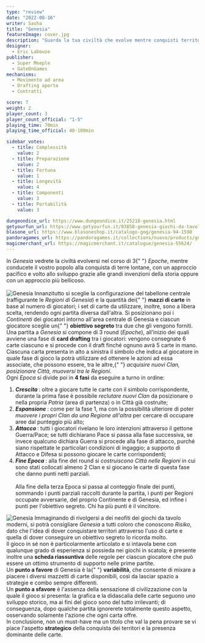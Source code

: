```yaml
---
type: "review"
date: "2022-08-16"
writer: Sasha
title: "Genesia"
featureImage: cover.jpg
description: "Guarda la tua civiltà che evolve mentre conquisti territori (con le buone o con le cattive)."
designer:
  - Eric Labouze
publisher:
  - Super Meeple
  - GateOnGames
mechanisms:
  - Movimento ad area
  - Drafting aperto
  - Contratti

score: 7
weight: 2
player_count: 3
player_count_official: "1-5"
playing_time: 70min
playing_time_official: 40-100min

sidebar_votes:
  - title: Complessità
    value: 2
  - title: Preparazione
    value: 2
  - title: Fortuna
    value: 1
  - title: Longevità
    value: 4
  - title: Componenti
    value: 3
  - title: Portabilità
    value: 3

dungeondice_url: https://www.dungeondice.it/25218-genesia.html
getyourfun_url: https://www.getyourfun.it/03850-genesia-giochi-da-tavolo-di-guerra.html
blasone_url: https://www.blasoneshop.it/catalogo-gog/genesia-94-1590
pandoragames_url: https://pandoragames.it/collections/nuovo/products/genesia
magicmerchant_url: https://magicmerchant.it/catalogue/genesia-55624/
---
```


<Setting>
  In <em>Genesia</em> vedrete la civiltà evolversi nel corso di 3{" "}
  <em>Epoche</em>, mentre conducete il vostro popolo alla conquista di terre
  lontane, con un approccio pacifico e volto allo sviluppo grazie alle grandi
  invenzioni della storia oppure con un approccio più bellicoso.
  <br />
  &nbsp;
  <br />
</Setting>

<img src="./game1.jpg" alt="Genesia" />

<Rules>
  Innanzitutto si sceglie la configurazione del tabellone centrale (raffigurante
  le <em>Regioni di Genesia</em>) e la quantità dei{" "}
  <strong>mazzi di carte</strong> in base al numero di giocatori; i set di carte
  da utilizzare, inoltre, sono a libera scelta, rendendo ogni partita diversa
  dall'altra. Si posizionano poi i <em>Continenti</em> dei giocatori intorno
  all'area centrale di Genesia e ciascun giocatore sceglie un{" "}
  <strong>obiettivo segreto</strong> tra due che gli vengono forniti.
  <br />
  Una partita a <em>Genesia</em> si compone di 3 round (<em>Epoche</em>),
  all’inizio dei quali avviene una fase di <strong>card drafting</strong> tra i
  giocatori: vengono consegnate 6 carte ciascuno e si procede con il draft
  finché ognuno avrà 5 carte in mano. Ciascuna carta presenta in alto a sinistra
  il simbolo che indica al giocatore in quale fase di gioco la potrà utilizzare
  ed ottenere le azioni ad essa associate, che possono essere, tra le altre,{" "}
  <em>acquisire nuovi Clan, posizionare Città, muoversi tra le Regioni</em>.
  <br />
  Ogni <em>Epoca</em> si divide poi in <strong>4 fasi</strong> da eseguire a
  turno in ordine:
  <br />
  <ol>
    <li>
      <strong>
        <em>Crescita</em>
      </strong>
      : oltre a giocare tutte le carte con il simbolo corrispondente, durante la
      prima fase è possibile <em>reclutare nuovi Clan</em> da posizionare o nella
      propria <em>Patria</em> (area di partenza) o in Città già costruite;
    </li>
    <li>
      <strong>
        <em>Espansione</em>
      </strong>
      : come per la fase 1, ma con la possibilità ulteriore di poter <em>
        muovere i propri Clan da una Regione all'altra
      </em> per cercare di occupare aree dal punteggio più alto;
    </li>
    <li>
      <strong>
        <em>Attacco</em>
      </strong>
      : tutti i giocatori rivelano le loro intenzioni attraverso il gettone Guerra/Pace;
      se tutti dichiarano Pace si passa alla fase successiva, se invece qualcuno
      dichiara Guerra si procede alla fase di attacco, purché siano rispettate le
      particolari condizioni di ingaggio; a supporto di Attacco e Difesa si possono
      giocare le carte corrispondenti;
    </li>
    <li>
      <strong>
        <em>Fine Epoca</em>
      </strong>
      : alla fine del round si <em>costruiscono Città nelle Regioni</em> in cui sono
      stati collocati almeno 2 Clan e si giocano le carte di questa fase che danno
      punti netti parziali.
      <br />
      &nbsp;
    </li>
    Alla fine della terza Epoca si passa al conteggio finale dei punti, sommando
    i punti parziali raccolti durante la partita, i punti per Regioni occupate
    avversarie, del proprio Continente e di Genesia, ed infine i punti per
    l'obiettivo segreto. Chi ha più punti è il vincitore. <br />
  </ol>
</Rules>

<img src="./game2.jpg" alt="Genesia" />

<Feedback>
  Immaginando di rivolgersi a dei neofiti dei giochi da tavolo moderni, si potrà
  consigliare <em>Genesia</em> a tutti coloro che conoscono <em>Risiko</em>,
  dato che l'idea di dover conquistare territori attraverso l'uso di carte e
  quella di dover conseguire un obiettivo segreto lo ricorda molto.
  <br />
  Il gioco in sé non è particolarmente articolato e si intavola bene con
  qualunque grado di esperienza si possieda nei giochi in scatola; è presente
  inoltre una <strong>scheda riassuntiva</strong> delle regole per ciascun
  giocatore che può essere un ottimo strumento di supporto nelle prime partite.
  <br />
  Un <strong>punto a favore</strong> di Genesia è la{" "}
  <strong>variabilità</strong>, che consente di mixare a piacere i diversi
  mazzetti di carte disponibili, così da lasciar spazio a strategie e combo
  sempre differenti.
  <br />
  Un <strong>punto a sfavore</strong> è l'assenza della sensazione di
  civilizzazione con la quale il gioco si presenta: la grafica e la didascalia
  delle carte seguono uno sviluppo storico, ma ai fini del gioco sono del tutto
  irrilevanti; di conseguenza, dopo qualche partita ignorerete totalmente questo
  aspetto, osservando solamente l'azione che ogni carta offre.
  <br />
  In conclusione, non un must-have ma un titolo che val la pena provare se vi
  piace l'aspetto <strong>strategico</strong> della conquista dei territori e la
  presenza dominante delle carte.
  <br />
</Feedback>

<Instagram id="ChW3twLDYfk" />
